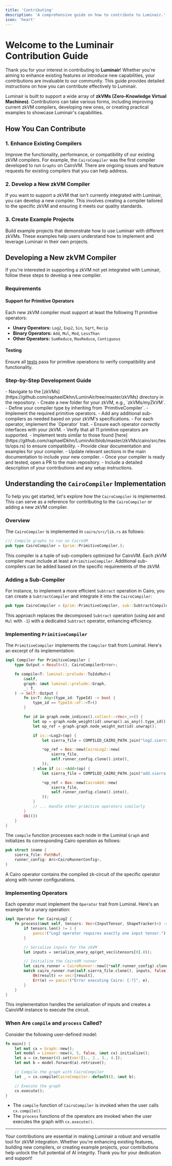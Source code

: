 ```yaml
---
title: 'Contributing'
description: 'A comprehensive guide on how to contribute to Luminair.'
icon: 'heart'
---
```


# Welcome to the Luminair Contribution Guide

Thank you for your interest in contributing to **Luminair**! Whether you're aiming to enhance existing features or introduce new capabilities, your contributions are invaluable to our community. This guide provides detailed instructions on how you can contribute effectively to Luminair.

Luminair is built to support a wide array of **zkVMs (Zero-Knowledge Virtual Machines)**. Contributions can take various forms, including improving current zkVM compilers, developing new ones, or creating practical examples to showcase Luminair's capabilities.

## How You Can Contribute

### 1. Enhance Existing Compilers

Improve the functionality, performance, or compatibility of our existing zkVM compilers. For example, the `CairoCompiler` was the first compiler developed to run `Graphs` on CairoVM. There are ongoing issues and feature requests for existing compilers that you can help address.

### 2. Develop a New zkVM Compiler

If you want to support a zkVM that isn't currently integrated with Luminair, you can develop a new compiler. This involves creating a compiler tailored to the specific zkVM and ensuring it meets our quality standards.

### 3. Create Example Projects

Build example projects that demonstrate how to use Luminair with different zkVMs. These examples help users understand how to implement and leverage Luminair in their own projects.

## Developing a New zkVM Compiler

If you're interested in supporting a zkVM not yet integrated with Luminair, follow these steps to develop a new compiler.

### Requirements

#### Support for Primitive Operators

Each new zkVM compiler must support at least the following 11 primitive operators:

- **Unary Operators:** `Log2`, `Exp2`, `Sin`, `Sqrt`, `Recip`
- **Binary Operators:** `Add`, `Mul`, `Mod`, `LessThan`
- **Other Operators:** `SumReduce`, `MaxReduce`, `Contiguous`

#### Testing

Ensure all [tests](https://github.com/raphaelDkhn/LuminAir/blob/master/zkVMs/cairo/src/tests/ops.rs) pass for primitive operations to verify compatibility and functionality.

### Step-by-Step Development Guide

<AccordionGroup>
    <Accordion title="1. Create a New Directory">
      - Navigate to the [zkVMs](https://github.com/raphaelDkhn/LuminAir/tree/master/zkVMs) directory in the repository.
      - Create a new folder for your zkVM, e.g., `zkVMs/myZkVM`.
    </Accordion>
    <Accordion title="2. Implement the Compiler">
        - Define your compiler type by inheriting from `PrimitiveCompiler`.
        - Implement the required primitive operators.
        - Add any additional sub-compilers as needed based on your zkVM's specifications.
    </Accordion>
    <Accordion title="3. Add Operator Implementations">
      - For each operator, implement the `Operator` trait.
      - Ensure each operator correctly interfaces with your zkVM.
    </Accordion>
    <Accordion title="4. Ensure Compliance">
        - Verify that all 11 primitive operators are supported.
        - Implement tests similar to those found [here](https://github.com/raphaelDkhn/LuminAir/blob/master/zkVMs/cairo/src/tests/ops.rs) to ensure compatibility.
    </Accordion>
    <Accordion title="5. Document Your Compiler">
      - Provide clear documentation and examples for your compiler.
      - Update relevant sections in the main documentation to include your new compiler.
    </Accordion>
    <Accordion title="6. Submit a Pull Reques">
      - Once your compiler is ready and tested, open a PR to the main repository.
      - Include a detailed description of your contributions and any setup instructions.
    </Accordion>
</AccordionGroup>

## Understanding the `CairoCompiler` Implementation

To help you get started, let's explore how the `CairoCompiler` is implemented. This can serve as a reference for contributing to the `CairoCompiler` or adding a new zkVM compiler.

### Overview

The `CairoCompiler` is implemented in `cairo/src/lib.rs` as follows:

```rust
/// Compile graphs to run on CairoVM
pub type CairoCompiler = (prim::PrimitiveCompiler,);
```

This compiler is a tuple of sub-compilers optimized for CairoVM. 
Each zkVM compiler must include at least a `PrimitiveCompiler`. 
Additional sub-compilers can be added based on the specific requirements of the zkVM.

### Adding a Sub-Compiler

For instance, to implement a more efficient `Subtract` operation in Cairo, 
you can create a `SubtractCompiler` and integrate it into the `CairoCompiler`:

```rust
pub type CairoCompiler = (prim::PrimitiveCompiler, sub::SubtractCompiler);
```

This approach replaces the decomposed `Subtract` operation 
(using `Add` and `Mul` with `-1`) with a dedicated `Subtract` operator, enhancing efficiency.

### Implementing `PrimitiveCompiler`
The `PrimitiveCompiler` implements the `Compiler` trait from Luminal. Here's an excerpt of its implementation:

```rust
impl Compiler for PrimitiveCompiler {
    type Output = Result<(), CairoCompilerError>;

    fn compile<T: luminal::prelude::ToIdsMut>(
        &self,
        graph: &mut luminal::prelude::Graph,
        _: T,
    ) -> Self::Output {
        fn is<T: Any>(type_id: TypeId) -> bool {
            type_id == TypeId::of::<T>()
        }

        for id in graph.node_indices().collect::<Vec<_>>() {
            let op = graph.node_weight(id).unwrap().as_any().type_id();
            let op_ref = graph.graph.node_weight_mut(id).unwrap();

            if is::<Log2>(op) {
                let sierra_file = COMPILED_CAIRO_PATH.join("log2.sierra.json");

                *op_ref = Box::new(CairoLog2::new(
                    sierra_file,
                    self.runner_config.clone().into(),
                ));
            } else if is::<Add>(op) {
                let sierra_file = COMPILED_CAIRO_PATH.join("add.sierra.json");

                *op_ref = Box::new(CairoAdd::new(
                    sierra_file,
                    self.runner_config.clone().into(),
                ));
            }
            // ... Handle other primitive operators similarly
        }
        Ok(())
    }
}
```

The `compile` function processes each node in the Luminal `Graph` and initializes its corresponding Cairo operation as follows:
```rust
pub struct $name {
    sierra_file: PathBuf,
    runner_config: Arc<CairoRunnerConfig>,
}
```

A Cairo operator contains the compiled zk-circuit of the specific operator along with runner configurations.

### Implementing Operators
Each operator must implement the `Operator` trait from Luminal. Here's an example for a unary operation:

```rust
impl Operator for CairoLog2 {
    fn process(&mut self, tensors: Vec<(InputTensor, ShapeTracker)>) -> Vec<Tensor> {
        if tensors.len() != 1 {
            panic!("Log2 operator requires exactly one input tensor.");
        }

        // Serialize inputs for the zkVM
        let inputs = serialize_unary_op(get_vec(&tensors[0].0));

        // Initialize the CairoVM runner
        let cairo_runner = CairoRunner::new((*self.runner_config).clone());
        match cairo_runner.run(self.sierra_file.clone(), inputs, false) {
            Ok(result) => vec![result],
            Err(e) => panic!("Error executing Cairo: {:?}", e),
        }
    }
}
```

This implementation handles the serialization of inputs and creates a CairoVM instance to execute the circuit.

### When Are `compile` and `process` Called?
Consider the following user-defined model:
```rust
fn main() {
    let mut cx = Graph::new();
    let model = Linear::new(4, 5, false, &mut cx).initialize();
    let a = cx.tensor(4).set(vec![1., 2., 3., 4.]);
    let mut b = model.forward(a).retrieve();

    // Compile the graph with CairoCompiler
    let _ = cx.compile(CairoCompiler::default(), &mut b);

    // Execute the graph
    cx.execute();
}
```

- The `compile` function of `CairoCompiler` is invoked when the user calls `cx.compile()`.
- The `process` functions of the operators are invoked when the user executes the graph with `cx.execute()`.


----
Your contributions are essential in making Luminair a robust and versatile tool for zkVM integration. 
Whether you're enhancing existing features, building new compilers, or creating example projects, 
your contributions help unlock the full potential of AI integrity. Thank you for your dedication and support!

